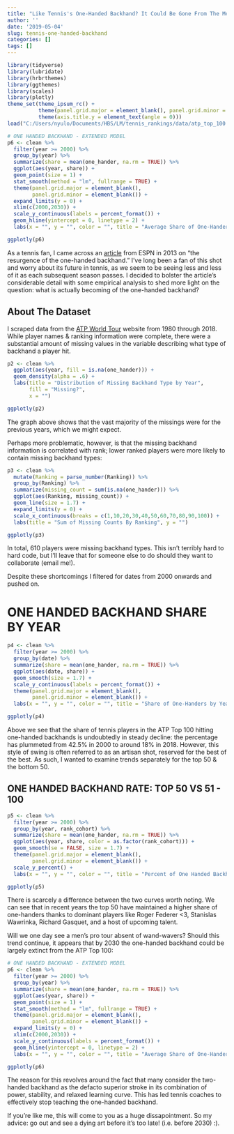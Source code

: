 ```yaml
---
title: "Like Tennis's One-Handed Backhand? It Could Be Gone From The Men's Top 100 By 2030"
author: ''
date: '2019-05-04'
slug: tennis-one-handed-backhand
categories: []
tags: []
---
```



```r
library(tidyverse)
library(lubridate)
library(hrbrthemes)
library(ggthemes)
library(scales)
library(plotly)
theme_set(theme_ipsum_rc() +
          theme(panel.grid.major = element_blank(), panel.grid.minor = element_blank()) +
          theme(axis.title.y = element_text(angle = 0)))
load("C:/Users/nyulo/Documents/HBS/LM/tennis_rankings/data/atp_top_100.R")
```

```r
# ONE HANDED BACKHAND - EXTENDED MODEL
p6 <- clean %>% 
  filter(year >= 2000) %>% 
  group_by(year) %>% 
  summarize(share = mean(one_hander, na.rm = TRUE)) %>% 
  ggplot(aes(year, share)) +
  geom_point(size = 1) +
  stat_smooth(method = "lm", fullrange = TRUE) +
  theme(panel.grid.major = element_blank(),
        panel.grid.minor = element_blank()) +
  expand_limits(y = 0) +
  xlim(c(2000,2030)) +
  scale_y_continuous(labels = percent_format()) +
  geom_hline(yintercept = 0, linetype = 2) +
  labs(x = "", y = "", color = "", title = "Average Share of One-Handers in ATP Top 100 by Year")

ggplotly(p6)
```
As a tennis fan, I came across an [article](http://www.espn.com/tennis/story/_/id/10475414/tennis-resurgence-one-handed-backhand) from ESPN in 2013 on "the resurgence of the one-handed backhand." I've long been a fan of this shot and worry about its future in tennis, as we seem to be seeing less and less of it as each subsequent season passes. I decided to bolster the article's considerable detail with some empirical analysis to shed more light on the question: what is actually becoming of the one-handed backhand?

## About The Dataset

I scraped data from the [ATP World Tour](https://www.atptour.com/en/rankings/singles) website from 1980 through 2018. While player names & ranking information were complete, there were a substantial amount of missing values in the variable describing what type of backhand a player hit.

```r

p2 <- clean %>% 
  ggplot(aes(year, fill = is.na(one_hander))) +
  geom_density(alpha = .6) +
  labs(title = "Distribution of Missing Backhand Type by Year",
       fill = "Missing?",
       x = "")

ggplotly(p2)
```

The graph above shows that the vast majority of the missings were for the previous years, which we might expect. 

Perhaps more problematic, however, is that the missing backhand information is correlated with rank; lower ranked players were more likely to contain missing backhand types:

```r

p3 <- clean %>% 
  mutate(Ranking = parse_number(Ranking)) %>% 
  group_by(Ranking) %>% 
  summarize(missing_count = sum(is.na(one_hander))) %>% 
  ggplot(aes(Ranking, missing_count)) +
  geom_line(size = 1.7) +
  expand_limits(y = 0) +
  scale_x_continuous(breaks = c(1,10,20,30,40,50,60,70,80,90,100)) +
  labs(title = "Sum of Missing Counts By Ranking", y = "")

ggplotly(p3)
```

In total, 610 players were missing backhand types. This isn't terribly hard to hard code, but I'll leave that for someone else to do should they want to collaborate (email me!). 

Despite these shortcomings I filtered for dates from 2000 onwards and pushed on.

# ONE HANDED BACKHAND SHARE BY YEAR


```r
p4 <- clean %>% 
  filter(year >= 2000) %>% 
  group_by(date) %>% 
  summarize(share = mean(one_hander, na.rm = TRUE)) %>% 
  ggplot(aes(date, share)) +
  geom_smooth(size = 1.7) +
  scale_y_continuous(labels = percent_format()) +
  theme(panel.grid.major = element_blank(),
        panel.grid.minor = element_blank()) +
  labs(x = "", y = "", color = "", title = "Share of One-Handers by Year, 95% CI's Shown")

ggplotly(p4)
```

Above we see that the share of tennis players in the ATP Top 100 hitting one-handed backhands is undoubtedly in steady decline: the percentage has plummeted from 42.5% in 2000 to  around 18% in 2018. However, this style of swing is often referred to as an artisan shot, reserved for the best of the best. As such, I wanted to examine trends separately for the top 50 & the bottom 50.


## ONE HANDED BACKHAND RATE: TOP 50 VS 51 - 100

```r
p5 <- clean %>% 
  filter(year >= 2000) %>% 
  group_by(year, rank_cohort) %>% 
  summarize(share = mean(one_hander, na.rm = TRUE)) %>% 
  ggplot(aes(year, share, color = as.factor(rank_cohort))) +
  geom_smooth(se = FALSE, size = 1.7) +
  theme(panel.grid.major = element_blank(),
        panel.grid.minor = element_blank()) +
  scale_y_percent() +
  labs(x = "", y = "", color = "", title = "Percent of One Handed Backhands in ATP Top 100, 95% CI's Shown")

ggplotly(p5)
```

There is scarcely a difference between the two curves worth noting. We can see that in recent years the top 50 have maintained a higher share of one-handers thanks to dominant players like Roger Federer <3, Stanislas Wawrinka, Richard Gasquet, and a host of upcoming talent. 

Will we one day see a men's pro tour absent of wand-wavers? Should this trend continue, it appears that by 2030 the one-handed backhand could be largely extinct from the ATP Top 100:

```r
# ONE HANDED BACKHAND - EXTENDED MODEL
p6 <- clean %>% 
  filter(year >= 2000) %>% 
  group_by(year) %>% 
  summarize(share = mean(one_hander, na.rm = TRUE)) %>% 
  ggplot(aes(year, share)) +
  geom_point(size = 1) +
  stat_smooth(method = "lm", fullrange = TRUE) +
  theme(panel.grid.major = element_blank(),
        panel.grid.minor = element_blank()) +
  expand_limits(y = 0) +
  xlim(c(2000,2030)) +
  scale_y_continuous(labels = percent_format()) +
  geom_hline(yintercept = 0, linetype = 2) +
  labs(x = "", y = "", color = "", title = "Average Share of One-Handers in ATP Top 100 by Year")

ggplotly(p6)
```

The reason for this revolves around the fact that many consider the two-handed backhand as the defacto superior stroke in its combination of power, stability, and relaxed learning curve. This has led tennis coaches to effectively stop teaching the one-handed backhand.

If you're like me, this will come to you as a huge dissapointment. So my advice: go out and see a dying art before it's too late! (i.e. before 2030) :).